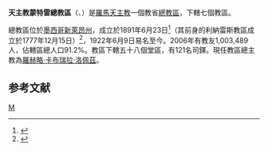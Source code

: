 {{Infobox Roman Catholic diocese 
|jurisdiction     = 總教區
|name             = 蒙特雷
 |latin= Archidioecesis Monterreyensis
 |image = CatedralMTY.JPG
 |caption = 聖母無原罪主教座堂
 |location = [[墨西哥|墨西哥]] 
|territory = [[新萊昂州|新萊昂州]]
|population = 1,003,489
|rite = [[罗马礼|罗马礼]]
|patron = 
|province = 
|established = 1777年
|cathedral = [[聖母無原罪主教座堂_(蒙特雷)|聖母無原罪主教座堂]]
|co-cathedral = 
|leadership = 總主教 
|website = [http://www.arquidiocesismty.org/ 官方網頁]
|pope =  
|patriarch= 
|metropolitan =[[羅赫略·卡布瑞拉·洛佩茲|羅赫略·卡布瑞拉·洛佩茲]] 
|ordinary = 
|coadjutor archbishop = 
|coadjutor bishop = 
|auxiliary = 喬治·阿爾韋托·卡瓦索斯·阿里斯佩
|emeritus = 若瑟·利薩雷斯·埃斯特拉達}}
'''天主教蒙特雷總教區'''（{{lang-la|Archidioecesis Monterreyensis}}、{{lang-es|Arquidiócesis de Monterrey}}）是[[羅馬天主教|羅馬天主教]]一個教省[[總教區|總教區]]，下轄七個教區。

總教區位於[[墨西哥|墨西哥]][[新萊昂州|新萊昂州]]，成立於1891年6月23日<ref>{{Cite web |url=http://www.arquidiocesismty.org/Historia19.htm |title=Siglo XIX |access-date=2013-09-08 |archive-date=2016-03-04 |archive-url=https://web.archive.org/web/20160304104307/http://www.arquidiocesismty.org/Historia19.htm |dead-url=yes }}</ref>（其前身的利納雷斯教區成立於1777年12月15日）<ref>{{Cite web |url=http://www.arquidiocesismty.org/Historia17Y18.htm |title=Historia - Inicios Siglo XVII y XVIII |access-date=2013-09-08 |archive-date=2013-01-31 |archive-url=https://web.archive.org/web/20130131003538/http://www.arquidiocesismty.org/Historia17Y18.htm |dead-url=yes }}</ref>，1922年6月9日易名至今。2006年有教友1,003,489人，佔轄區總人口91.2%。教區下轄五十八個堂區，有121名司鐸。現任教區總主教為[[羅赫略·卡布瑞拉·洛佩茲|羅赫略·卡布瑞拉·洛佩茲]]。

==参考文献==
{{reflist}}

{{墨西哥天主教教區}}

[[Category:墨西哥天主教教區|M]]